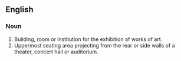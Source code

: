 ==English==
===Noun===
# Building, room or institution for the exhibition of works of art.
# Uppermost seating area projecting from the rear or side walls of a theater, concert hall or auditorium.